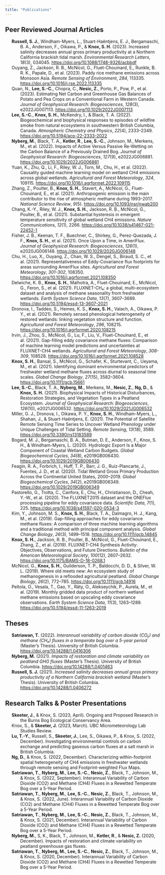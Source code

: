 ```yaml
---
title: "Publications"
---
```



## Peer Reviewed Journal Articles

::: {#refs-0.1 .references .csl-bib-body .hanging-indent line-spacing="2"}
::: {#ref-russell_increased_2023 .csl-entry}
**Russell, S. J.**, Windham-Myers, L., Stuart-Haëntjens, E. J., Bergamaschi,
B. A., Anderson, F., Oikawa, P., & **Knox, S. H.** (2023). Increased
salinity decreases annual gross primary productivity at a Northern
California brackish tidal marsh. *Environmental Research Letters*,
*18*(3), 034045. <https://doi.org/10.1088/1748-9326/acbbdf>
:::

::: {#ref-ouyang_paddy_2023 .csl-entry}
Ouyang, Z., Jackson, R. B., McNicol, G., Fluet-Chouinard, E., Runkle, B.
R. K., Papale, D., et al. (2023). Paddy rice methane emissions across
Monsoon Asia. *Remote Sensing of Environment*, *284*, 113335.
<https://doi.org/10.1016/j.rse.2022.113335>
:::

::: {#ref-quan_estimating_2023 .csl-entry}
Quan, N., **Lee, S.-C.**, Chopra, C., **Nesic, Z.**, Porto, P., Pow, P., et al.
(2023). Estimating Net Carbon and Greenhouse Gas Balances of Potato and
Pea Crops on a Conventional Farm in Western Canada. *Journal of
Geophysical Research: Biogeosciences*, *128*(3), e2022JG007113.
<https://doi.org/10.1029/2022JG007113>
:::

::: {#ref-lee_biogeochemical_2022 .csl-entry}
**Lee, S.-C.**, **Knox, S. H.**, McKendry, I., & Black, T. A. (2022).
Biogeochemical and biophysical responses to episodes of wildfire smoke
from natural ecosystems in southwestern British Columbia, Canada.
*Atmospheric Chemistry and Physics*, *22*(4), 2333--2349.
<https://doi.org/10.5194/acp-22-2333-2022>
:::

::: {#ref-nyberg_impacts_2022 .csl-entry}
**Nyberg, M.**, Black, T. A., **Ketler, R**., **Lee, S.-C.**, Johnson, M., Merkens,
M., et al. (2022). Impacts of Active Versus Passive Re-Wetting on the
Carbon Balance of a Previously Drained Bog. *Journal of Geophysical
Research: Biogeosciences*, *127*(9), e2022JG006881.
<https://doi.org/10.1029/2022JG006881>
:::

::: {#ref-yuan_causality_2022 .csl-entry}
Yuan, K., Zhu, Q., Li, F., Riley, W. J., Torn, M., Chu, H., et al.
(2022). Causality guided machine learning model on wetland CH4 emissions
across global wetlands. *Agricultural and Forest Meteorology*, *324*,
109115. <https://doi.org/10.1016/j.agrformet.2022.109115>
:::

::: {#ref-zhang_anthropogenic_2021 .csl-entry}
Zhang, Z., Poulter, B., **Knox, S. H.**, Stavert, A., McNicol, G.,
Fluet-Chouinard, E., et al. (2021). Anthropogenic emission is the main
contributor to the rise of atmospheric methane during 1993--2017.
*National Science Review*, *9*(5). <https://doi.org/10.1093/nsr/nwab200>
:::

::: {#ref-chang_substantial_2021 .csl-entry}
Chang, K.-Y., Riley, W. J., **Knox, S. H.**, Jackson, R. B., McNicol, G.,
Poulter, B., et al. (2021). Substantial hysteresis in emergent
temperature sensitivity of global wetland CH4 emissions. *Nature
Communications*, *12*(1), 2266.
<https://doi.org/10.1038/s41467-021-22452-1>
:::

::: {#ref-fisher_once_2021 .csl-entry}
Fisher, J. B., Keenan, T. F., Buechner, C., Shirkey, G., Perez-Quezada,
J. F., **Knox, S. H.**, et al. (2021). Once Upon a Time, in AmeriFlux.
*Journal of Geophysical Research: Biogeosciences*, *126*(1),
e2020JG006148. <https://doi.org/10.1029/2020JG006148>
:::

::: {#ref-chu_representativeness_2021 .csl-entry}
Chu, H., Luo, X., Ouyang, Z., Chan, W. S., Dengel, S., Biraud, S. C., et
al. (2021). Representativeness of Eddy-Covariance flux footprints for
areas surrounding AmeriFlux sites. *Agricultural and Forest
Meteorology*, *301-302*, 108350.
<https://doi.org/10.1016/j.agrformet.2021.108350>
:::

::: {#ref-delwiche_fluxnet_2021 .csl-entry}
Delwiche, K. B., **Knox, S. H.**, Malhotra, A., Fluet-Chouinard, E.,
McNicol, G., Feron, S., et al. (2021). FLUXNET-CH₄: a global,
multi-ecosystem dataset and analysis of methane seasonality from
freshwater wetlands. *Earth System Science Data*, *13*(7), 3607--3689.
<https://doi.org/10.5194/essd-13-3607-2021>
:::

::: {#ref-dronova_remotely_2021 .csl-entry}
Dronova, I., Taddeo, S., Hemes, K. S., **Knox, S. H.**, Valach, A., Oikawa,
P. Y., et al. (2021). Remotely sensed phenological heterogeneity of
restored wetlands: linking vegetation structure and function.
*Agricultural and Forest Meteorology*, *296*, 108215.
<https://doi.org/10.1016/j.agrformet.2020.108215>
:::

::: {#ref-irvin_gap_2021 .csl-entry}
Irvin, J., Zhou, S., McNicol, G., Lu, F., Liu, V., Fluet-Chouinard, E.,
et al. (2021). Gap-filling eddy covariance methane fluxes: Comparison of
machine learning model predictions and uncertainties at FLUXNET-CH4
wetlands. *Agricultural and Forest Meteorology*, *308-309*, 108528.
<https://doi.org/10.1016/j.agrformet.2021.108528>
:::

::: {#ref-knox_identifying_2021 .csl-entry}
**Knox, S. H.**, Bansal, S., McNicol, G., Schafer, K., Sturtevant, C.,
Ueyama, M., et al. (2021). Identifying dominant environmental predictors
of freshwater wetland methane fluxes across diurnal to seasonal time
scales. *Global Change Biology*, *27*(15), 3582--3604.
<https://doi.org/10.1111/gcb.15661>
:::

::: {#ref-lee_biophysical_2021 .csl-entry}
**Lee, S.-C.**, Black, T. A., **Nyberg, M.**, Merkens, M., **Nesic, Z.**, **Ng, D.**, &
**Knox, S. H.** (2021). Biophysical Impacts of Historical Disturbances,
Restoration Strategies, and Vegetation Types in a Peatland Ecosystem.
*Journal of Geophysical Research: Biogeosciences*, *126*(10),
e2021JG006532. <https://doi.org/10.1029/2021JG006532>
:::

::: {#ref-miller_potential_2021 .csl-entry}
Miller, G. J., Dronova, I., Oikawa, P. Y., **Knox, S. H.**, Windham-Myers,
L., Shahan, J., & Stuart-Haëntjens, E. (2021). The Potential of
Satellite Remote Sensing Time Series to Uncover Wetland Phenology under
Unique Challenges of Tidal Setting. *Remote Sensing*, *13*(18), 3589.
<https://doi.org/10.3390/rs13183589>
:::

::: {#ref-bogard_hydrologic_2020 .csl-entry}
Bogard, M. J., Bergamaschi, B. A., Butman, D. E., Anderson, F., Knox, S.
H., & Windham-Myers, L. (2020). Hydrologic Export Is a Major Component
of Coastal Wetland Carbon Budgets. *Global Biogeochemical Cycles*,
*34*(8), e2019GB006430. <https://doi.org/10.1029/2019GB006430>
:::

::: {#ref-feagin_tidal_2020 .csl-entry}
Feagin, R. A., Forbrich, I., Huff, T. P., Barr, J. G., Ruiz-Plancarte,
J., Fuentes, J. D., et al. (2020). Tidal Wetland Gross Primary
Production Across the Continental United States, 2000--2019. *Global
Biogeochemical Cycles*, *34*(2), e2019GB006349.
<https://doi.org/10.1029/2019GB006349>
:::

::: {#ref-pastorello_fluxnet_2020 .csl-entry}
Pastorello, G., Trotta, C., Canfora, E., Chu, H., Christianson, D.,
Cheah, Y.-W., et al. (2020). The FLUXNET2015 dataset and the ONEFlux
processing pipeline for eddy covariance data. *Scientific Data*, *7*(1),
225. <https://doi.org/10.1038/s41597-020-0534-3>
:::

::: {#ref-kim_gap-filling_2019 .csl-entry}
Kim, Y., Johnson, M. S., **Knox, S. H.**, Black, T. A., Dalmagro, H. J.,
Kang, M., et al. (2019). Gap-filling approaches for eddy covariance
methane fluxes: A comparison of three machine learning algorithms and a
traditional method with principal component analysis. *Global Change
Biology*, *26*(3), 1499--1518. <https://doi.org/10.1111/gcb.14845>
:::

::: {#ref-knox_fluxnet_2019 .csl-entry}
**Knox, S. H.**, Jackson, R. B., Poulter, B., McNicol, G., Fluet-Chouinard,
E., Zhang, Z., et al. (2019). FLUXNET-CH4 Synthesis Activity:
Objectives, Observations, and Future Directions. *Bulletin of the
American Meteorological Society*, *100*(12), 2607--2632.
<https://doi.org/10.1175/BAMS-D-18-0268.1>
:::

::: {#ref-mcnicol_where_2019 .csl-entry}
McNicol, G., **Knox, S. H.**, Guilderson, T. P., Baldocchi, D. D., & Silver,
W. L. (2019). Where old meets new: An ecosystem study of methanogenesis
in a reflooded agricultural peatland. *Global Change Biology*, *26*(2),
772--785. <https://doi.org/10.1111/gcb.14916>
:::

::: {#ref-peltola_monthly_2019 .csl-entry}
Peltola, O., Vesala, T., Gao, Y., Räty, O., Alekseychik, P., Aurela, M.,
et al. (2019). Monthly gridded data product of northern wetland methane
emissions based on upscaling eddy covariance observations. *Earth System
Science Data*, *11*(3), 1263--1289.
<https://doi.org/10.5194/essd-11-1263-2019>
:::
:::

## Theses

::: {#refs-0.2 .references .csl-bib-body .hanging-indent line-spacing="2"}
::: {#ref-satriawan_interannual_2022 .csl-entry}
**Satriawan, T.** (2022). *Interannual variability of carbon dioxide (CO₂)
and methane (CH₄) fluxes in a temperate bog over a 5-year period*
(Master's Thesis). University of British Columbia.
<https://doi.org/10.14288/1.0416306>
:::

::: {#ref-nyberg_impacts_2021 .csl-entry}
**Nyberg, M.** (2021). *Impacts of restoration and climate variability on
peatland GHG fluxes* (Master's Thesis). University of British Columbia.
<https://doi.org/10.14288/1.0401463>
:::

::: {#ref-russell_increased_2021 .csl-entry}
**Russell, S. J.** (2021). *Increased salinity decreases annual gross
primary productivity of a Northern California brackish wetland*
(Master's Thesis). University of British Columbia.
<https://doi.org/10.14288/1.0406272>
:::
:::

## Research Talks & Poster Presentations

::: {#refs-0.3 .references .csl-bib-body .hanging-indent line-spacing="2"}
::: {#ref-skeeter_ongoing_2023 .csl-entry}
**Skeeter, J.**, & Knox, S. (2023, April). Ongoing and Proposed Research in
the Burns Bog Ecological Conservancy Area.
:::

::: {#ref-knox_ubc_2023 .csl-entry}
Knox, S., & **Skeeter, J.** (2023, March). UBC Micrometeorology Lab Studies
Review.
:::

::: {#ref-lu_investigating_2022 .csl-entry}
**Lu, T.-Y.**, Russell, S., **Skeeter, J.**, Lee, S., Oikawa, P., & Knox, S.
(2022, December). Investigating environmental controls on carbon
exchange and predicting gaseous carbon fluxes at a salt marsh in British
Columbia.
:::

::: {#ref-ng_characterizing_2022 .csl-entry}
**Ng, D.**, & Knox, S. (2022, December). Characterizing within-footprint
spatial heterogeneity of CH4 emissions in freshwater wetlands through
remote sensing and Footprint-weighted Flux Maps.
:::

::: {#ref-satriawan_interannual_2022_b .csl-entry}
**Satriawan, T.**, **Nyberg, M.**, **Lee, S.-C.**, **Nesic, Z.**, Black, T., Johnson,
M., & Knox, S. (2022, September). Interannual Variability of Carbon
Dioxide (CO2) and Methane (CH4) Fluxes in a Rewetted Temperate Bog over
a 5-Year Period.
:::

::: {#ref-satriawan_interannual_2022_a .csl-entry}
**Satriawan, T.**, **Nyberg, M.**, **Lee, S.-C.**, **Nesic, Z.**, Black, T., Johnson,
M., & Knox, S. (2022, June). Interannual Variability of Carbon Dioxide
(CO2) and Methane (CH4) Fluxes in a Rewetted Temperate Bog over a 5-Year
Period.
:::

::: {#ref-satriawan_interannual_2021 .csl-entry}
**Satriawan, T.**, **Nyberg, M.**, **Lee, S.-C.**, **Nesic, Z.**, Black, T., Johnson,
M., & Knox, S. (2021, December). Interannual Variability of Carbon
Dioxide (CO2) and Methane (CH4) Fluxes in a Rewetted Temperate Bog over
a 5-Year Period.
:::

::: {#ref-nyberg_impacts_2020 .csl-entry}
**Nyberg, M.**, S, K., Black, T., Johnson, M., **Ketler, R**., & **Nesic, Z.**
(2020, December). Impacts of restoration and climate variability on
peatland greenhouse gas fluxes.
:::

::: {#ref-satriawan_interannual_2020 .csl-entry}
**Satriawan, T.**, **Nyberg, M.**, **Lee, S.-C.**, **Nesic, Z.**, Black, T., Johnson,
M., & Knox, S. (2020, December). Interannual Variability of Carbon
Dioxide (CO2) and Methane (CH4) Fluxes in a Rewetted Temperate Bog over
a 5-Year Period.
:::
:::
